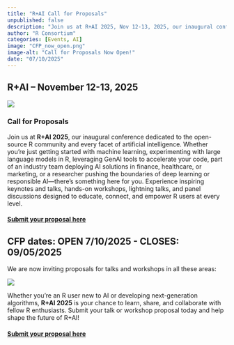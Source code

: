 ```yaml
---
title: "R+AI Call for Proposals"
unpublished: false
description: "Join us at R+AI 2025, Nov 12-13, 2025, our inaugural conference dedicated to the open-source R community and every facet of artificial intelligence. ."
author: "R Consortium"
categories: [Events, AI]
image: "CFP_now_open.png"
image-alt: "Call for Proposals Now Open!"
date: "07/10/2025"
---
```


## R+AI – November 12-13, 2025

![](CFP_now_open.png)

### Call for Proposals

Join us at **R+AI 2025**, our inaugural conference dedicated to the open-source R community and every facet of artificial intelligence. Whether you’re just getting started with machine learning, experimenting with large language models in R, leveraging GenAI tools to accelerate your code, part of an industry team deploying AI solutions in finance, healthcare, or marketing, or a researcher pushing the boundaries of deep learning or responsible AI—there’s something here for you. Experience inspiring keynotes and talks, hands-on workshops, lightning talks, and panel discussions designed to educate, connect, and empower R users at every level.

#### [Submit your proposal here](https://forms.gle/SUbQVNMpp11g7vbTA)

## CFP dates: OPEN 7/10/2025 \- CLOSES: 09/05/2025

We are now inviting proposals for talks and workshops in all these areas:

![](talks_and_workshops_UPDATED.png)

Whether you’re an R user new to AI or developing next-generation algorithms, **R+AI 2025** is your chance to learn, share, and collaborate with fellow R enthusiasts. Submit your talk or workshop proposal today and help shape the future of R+AI\!

#### [Submit your proposal here](https://forms.gle/SUbQVNMpp11g7vbTA)
